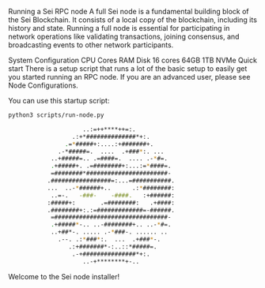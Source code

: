 Running a Sei RPC node
A full Sei node is a fundamental building block of the Sei Blockchain. It consists of a local copy of the blockchain, including its history and state. Running a full node is essential for participating in network operations like validating transactions, joining consensus, and broadcasting events to other network participants.

System Configuration
CPU Cores	RAM	Disk
16 cores	64GB	1TB NVMe
Quick start
There is a setup script that runs a lot of the basic setup to easily get you started running an RPC node. If you are an advanced user, please see Node Configurations.

You can use this startup script:

```sh
python3 scripts/run-node.py

                     ..:=++****++=:.
                  .:+*##############*+:.
                .=*#####+:....:+#######+.
              .-*#####=.  ....  .+###*:. ...
            ..+#####=.. .=####=.  .... .-*#=.
            .+#####+. .=########+:...:=*####=.
            =########*#######################-
           .#################=:...=###########.
           ...  ..-*######+..      .:*########:
            ..=-.   -###-    -####.   :+######:
           :#####+:       .=########:   .+####:
           .########+:.:=#############=-######.
            =################################-
            .+#####*-.. ..-########+.. ..-*#=.
            ..+##*-. ..... .-*###-. ...... ..
              .--. .:*###*:.  ...  .+###*-.
                 .:+#######*-:..::*#####=.
                  .-+###############*+:.
                     ..-+********+-..
```

Welcome to the Sei node installer!
